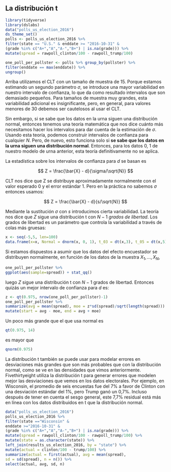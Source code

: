 ## La distribución t {#t-dist}

```r
library(tidyverse)
library(dslabs)
data("polls_us_election_2016")
ds_theme_set()
polls <- polls_us_election_2016 %>%
filter(state == "U.S." & enddate >= "2016-10-31" &
(grade %in% c("A+","A","A-","B+") | is.na(grade))) %>%
mutate(spread = rawpoll_clinton/100 - rawpoll_trump/100)

one_poll_per_pollster <- polls %>% group_by(pollster) %>%
filter(enddate == max(enddate)) %>%
ungroup()
```

Arriba utilizamos el CLT con un tamaño de muestra de 15. Porque estamos estimando un segundo parámetro $\sigma$, se introduce una mayor variabilidad en nuestro intervalo de confianza, lo que da como resultado intervalos que son demasiado pequeños. Para tamaños de muestra muy grandes, esta variabilidad adicional es insignificante, pero, en general, para valores menores de 30 debemos ser cautelosos al usar el CLT.

Sin embargo, si se sabe que los datos en la urna siguen una distribución normal, entonces tenemos una teoría matemática que nos dice cuánto más necesitamos hacer los intervalos para dar cuenta de la estimación de $\sigma$. Usando esta teoría, podemos construir intervalos de confianza para cualquier $N$. Pero, de nuevo, esto funciona solo si **se sabe que los datos en la urna siguen una distribución normal**. Entonces, para los datos 0, 1 de nuestro modelo de urna anterior, esta teoría definitivamente no se aplica.

La estadística sobre los intervalos de confianza para $d$ se basan es

$$
Z = \frac{\bar{X} - d}{\sigma/\sqrt{N}}
$$

CLT nos dice que Z se distribuye aproximadamente normalmente con el valor esperado 0 y el error estándar 1. Pero en la práctica no sabemos $\sigma$ entonces usamos:

$$
Z = \frac{\bar{X} - d}{s/\sqrt{N}}
$$


Mediante la sustitución $\sigma$ con $s$ introducimos cierta variabilidad. La teoría nos dice que $Z$ sigue una distribución t con $N-1$ _grados de libertad_. Los grados de libertad es un parámetro que controla la variabilidad a través de colas más gruesas:

```r
x <- seq(-5,5, len=100)
data.frame(x=x, Normal = dnorm(x, 0, 1), t_03 = dt(x,3), t_05 = dt(x,5), t_15=dt(x,15)) %>% gather(distribution, f, -x) %>% ggplot(aes(x,f, color = distribution)) + geom_line() +ylab("f(x)")
```

Si estamos dispuestos a asumir que los datos del efecto encuestador se distribuyen normalmente, en función de los datos de la muestra $X_1, \dots, X_N$,
```r
one_poll_per_pollster %>%
ggplot(aes(sample=spread)) + stat_qq()
```
luego $Z$ sigue una distribución t con $N-1$ grados de libertad. Entonces quizás un mejor intervalo de confianza para $d$ es:


```r
z <- qt(0.975, nrow(one_poll_per_pollster)-1)
one_poll_per_pollster %>%
summarize(avg = mean(spread), moe = z*sd(spread)/sqrt(length(spread))) %>%
mutate(start = avg - moe, end = avg + moe)
```

Un poco más grande que el que usa normal es

```r
qt(0.975, 14)
```

es mayor que

```r
qnorm(0.975)
```

La distribución t también se puede usar para modelar errores en desviaciones más grandes que son más probables que con la distribución normal, como se ve en las densidades que vimos anteriormente. Fivethirtyeight utiliza la distribución t para generar errores que modelen mejor las desviaciones que vemos en los datos electorales. Por ejemplo, en Wisconsin, el promedio de seis encuestas fue del 7% a favor de Clinton con una desviación estándar del 1%, pero Trump ganó un 0,7%. Incluso después de tener en cuenta el sesgo general, este 7,7% residual está más en línea con los datos distribuidos en t que la distribución normal.

```r
data("polls_us_election_2016")
polls_us_election_2016 %>%
filter(state =="Wisconsin" &
enddate >="2016-10-31" &
(grade %in% c("A+","A","A-","B+") | is.na(grade))) %>%
mutate(spread = rawpoll_clinton/100 - rawpoll_trump/100) %>%
mutate(state = as.character(state)) %>%
left_join(results_us_election_2016, by = "state") %>%
mutate(actual = clinton/100 - trump/100) %>%
summarize(actual = first(actual), avg = mean(spread),
sd = sd(spread), n = n()) %>%
select(actual, avg, sd, n)
```


